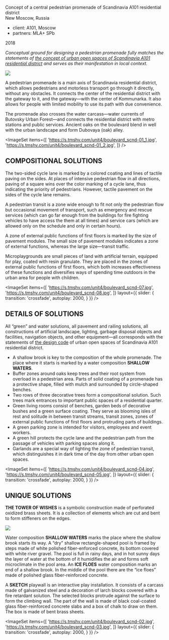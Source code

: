 

<Title>BOULEVARD : : SCANDINAVIA RESIDENTIAL DISTRICT</Title>

Concept of a central pedestrian promenade of Scandinavia A101 residential district <br/>
New Moscow, Russia

- client: А101, Moscow
- partners: MLA+ SPb

2018

_Conceptual ground for designing a pedestrian promenade fully matches the statements of [the concept of urban open spaces of Scandinavia A101 residential district](/scnd-gb) and serves as their manifestation in local context._

<Image src='https://s.tmshv.com/unit4/boulevard_scnd-boulevard.jpg'/>

A pedestrian promenade is a main axis of Scandinavia residential district, which allows pedestrians and motorless transport go through it directly, without any obstacles. It connects the center of the residential district with the gateway to it, and the gateway—with the center of Kommunarka. It also allows for people with limited mobility to use its path with due convenience. 

The promenade also crosses the water carcass—water currents of Butovsky Urban Forest—and connects the residential district with metro stations and public services. Ancient oaks on the boulevard blend in well with the urban landscape and form Dubovaya (oak) alley.

<ImageSet
    items={[
        'https://s.tmshv.com/unit4/boulevard_scnd-01_1.jpg',
        'https://s.tmshv.com/unit4/boulevard_scnd-01_2.jpg',
    ]}
/>

## COMPOSITIONAL SOLUTIONS

The two-sided cycle lane is marked by a colored coating and lines of tactile paving on the sides. At places of intensive pedestrian flow in all directions, paving of a square wins over the color marking of a cycle lane, thus indicating the priority of pedestrians. However, tactile pavement on the sides of the cycle lane remains.

A pedestrian transit is a zone wide enough to fit not only the pedestrian flow but occasional movement of transport, such as emergency and rescue services (which can go far enough from the buildings for fire fighting vehicles to have access the them at all times) and service cars (which are allowed only on the schedule and only in certain hours).

A zone of external public functions of first floors is marked by the size of pavement modules. The small size of pavement modules indicates a zone of external functions, whereas the large size—transit traffic.

Microplaygrounds are small pieces of land with artificial terrain, equipped for play, coated with resin granulate. They are placed in the zones of external public functions of first floors, which both increases effectiveness of these functions and diversifies ways of spending time outdoors in the urban area for people with children.

<ImageSet
    items={[
        'https://s.tmshv.com/unit4/boulevard_scnd-07.jpg',
        'https://s.tmshv.com/unit4/boulevard_scnd-08.jpg',
    ]}
    layout={{
        slider: {
            transition: 'crossfade',
            autoplay: 2000,
        }
    }}
/>

## DETAILS OF SOLUTIONS

All “green” and water solutions, all pavement and railing solutions, all constructions of artificial landscape, lighting, garbage disposal objects and facilities, navigation objects, and other equipment—all corresponds with the statements of [the design code](/scnd-dc) of urban open spaces of Scandinavia A101 residential district.

- A shallow brook is key to the composition of the whole promenade. The place where it starts is marked by a water composition **SHALLOW WATERS**.
- Buffer zones around oaks keep trees and their root system from overload in a pedestrian area. Parts of solid coating of a promenade has a protective shape, filled with mulch and surrounded by circle-shaped benches.
- Two rows of three decorative trees form a compositional solution. Such trees mark entrances to important public spaces of a residential quarter.
- Green living rooms consist of benches, garden beds of decorative bushes and a green surface coating. They serve as blooming isles of rest and solitude in between transit streams, transit zones, zones of external public functions of first floors and protruding parts of buildings.
- A green parking zone is intended for visitors, employees and event workers.
- A green hill protects the cycle lane and the pedestrian path from the passage of vehicles with parking spaces along it.
- Garlands are a special way of lighting the zone of pedestrian transit, which distinguishes it in dark time of the day from other urban open spaces. 

<ImageSet
    items={[
        'https://s.tmshv.com/unit4/boulevard_scnd-04.jpg',
        'https://s.tmshv.com/unit4/boulevard_scnd-05.jpg',
    ]}
    layout={{
        slider: {
            transition: 'crossfade',
            autoplay: 2000,
        }
    }}
/>

## UNIQUE SOLUTIONS

**THE TOWER OF WISHES** is a symbolic construction made of perforated oxidized brass sheets. It is a collection of elements which are cut and bent to form stiffeners on the edges.

<Image src='https://s.tmshv.com/unit4/boulevard_scnd-06.jpg'/>

Water composition **SHALLOW WATERS** marks the place where the shallow brook starts its way. A “dry” shallow rectangle-shaped pool is framed by steps made of white polished fiber-enforced concrete, its bottom covered with white river gravel. The pool is full in rainy days, and in hot sunny days the layer of water at the bottom of it humidifies the air and forms soft microclimate in the pool area. An **ICE FLOES** water composition marks an end of a shallow brook. In the middle of the pool there are the “ice floes” made of polished glass fiber-reinforced concrete.

A **SKETCH** playwall is an interactive play installation. It consists of a carcass made of galvanized steel and a decoration of larch blocks covered with a fire retardant solution. The selected blocks protrude against the surface to form the climbing wall. The part of the wall is made of black coal-coated glass fiber-reinforced concrete slabs and a box of chalk to draw on them. The box is made of bent brass sheets.

<ImageSet
    items={[
        'https://s.tmshv.com/unit4/boulevard_scnd-02.jpg',
        'https://s.tmshv.com/unit4/boulevard_scnd-03.jpg',
    ]}
    layout={{
        slider: {
            transition: 'crossfade',
            autoplay: 2000,
        }
    }}
/>
